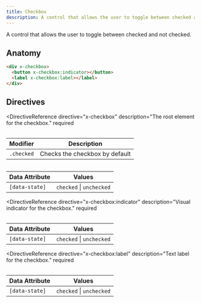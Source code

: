 ```yaml
---
title: Checkbox
description: A control that allows the user to toggle between checked and not checked.
---
```



<Toolbelt />

<Lede>
  A control that allows the user to toggle between checked and not checked.
</Lede>

<CheckboxDemo />

## Anatomy

```html
<div x-checkbox>
  <button x-checkbox:indicator></button>
  <label x-checkbox:label></label>
</div>
```

## Directives

<DirectiveReference
  directive="x-checkbox"
  description="The root element for the checkbox."
  required
>
  <Table>

| Modifier   | Description                    |
| ---------- | ------------------------------ |
| `.checked` | Checks the checkbox by default |

  </Table>

  <Table>

| Data Attribute | Values                   |
| -------------- | ------------------------ |
| `[data-state]` | `checked` \| `unchecked` |

  </Table>
</DirectiveReference>

<DirectiveReference
  directive="x-checkbox:indicator"
  description="Visual indicator for the checkbox."
  required
>
  <Table>

| Data Attribute | Values                   |
| -------------- | ------------------------ |
| `[data-state]` | `checked` \| `unchecked` |

  </Table>
</DirectiveReference>

<DirectiveReference
  directive="x-checkbox:label"
  description="Text label for the checkbox."
  required
>
  <Table>

| Data Attribute | Values                   |
| -------------- | ------------------------ |
| `[data-state]` | `checked` \| `unchecked` |

  </Table>
</DirectiveReference>
